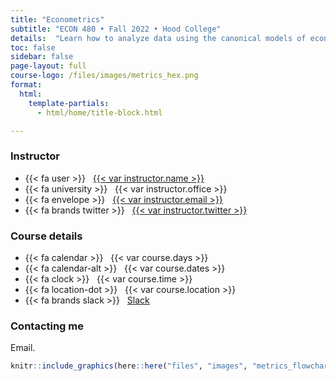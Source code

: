 ```yaml
---
title: "Econometrics"
subtitle: "ECON 480 • Fall 2022 • Hood College"
details:  "Learn how to analyze data using the canonical models of econometics with R."
toc: false
sidebar: false
page-layout: full
course-logo: /files/images/metrics_hex.png
format:
  html:
    template-partials:
      - html/home/title-block.html

---
```


::: {.home}

::: {.grid .course-details}

::: {.g-col-12 .g-col-sm-6 .g-col-md-4}
### Instructor

- {{< fa user >}} &nbsp; [{{< var instructor.name >}}]({{< var instructor.url >}})
- {{< fa university >}} &nbsp; {{< var instructor.office >}}
- {{< fa envelope >}} &nbsp; <a href="mailto:{{< var instructor.email >}}">{{< var instructor.email >}}</a>
- {{< fa brands twitter >}} &nbsp; [{{< var instructor.twitter >}}](https://www.twitter.com/{{< var instructor.twitter >}})
:::

::: {.g-col-12 .g-col-sm-6 .g-col-md-4}
### Course details

- {{< fa calendar >}} &nbsp; {{< var course.days >}}
- {{< fa calendar-alt >}} &nbsp; {{< var course.dates >}}
- {{< fa clock >}} &nbsp; {{< var course.time >}}
- {{< fa location-dot >}} &nbsp; {{< var course.location >}}
- {{< fa brands slack >}} &nbsp; [Slack]({{< var course.slack >}})
:::

::: {.g-col-12 .g-col-md-4 .contact-policy}
### Contacting me

Email.
:::

:::

```r
knitr::include_graphics(here::here("files", "images", "metrics_flowchart_blankbg.png"), error = FALSE)
```

:::

